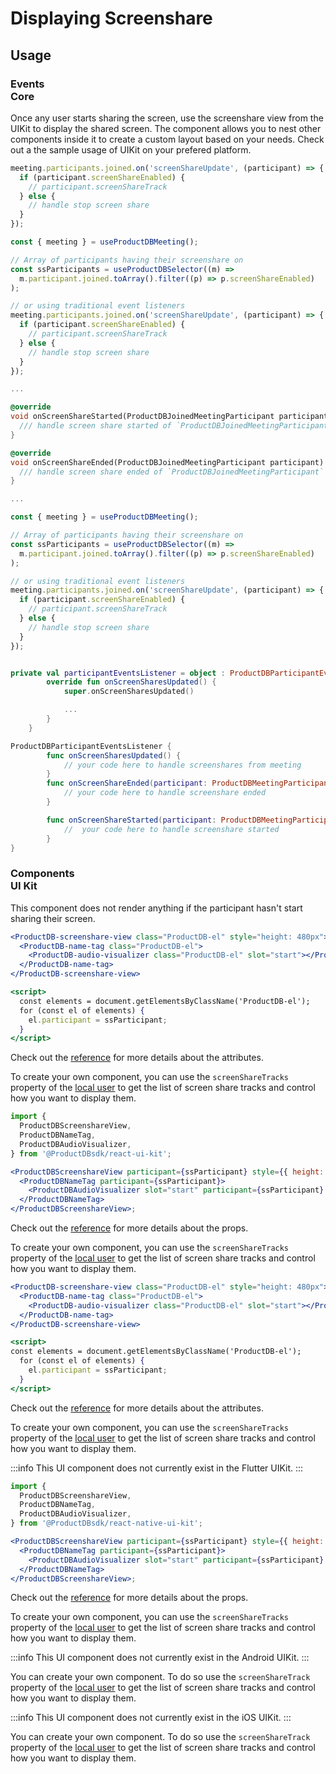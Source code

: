 # Displaying Screenshare

## Usage

### Events <div class="header-tag tag-core">Core</div>

Once any user starts sharing the screen, use the screenshare view from the UIKit to display the shared screen. The component allows you to nest other components inside it to create a custom layout based on your needs. Check out a the sample usage of UIKit on your prefered platform.

<Tabs groupId="framework" defaultValue="react">
<TabItem value="js" label="Javascript">

```jsx
meeting.participants.joined.on('screenShareUpdate', (participant) => {
  if (participant.screenShareEnabled) {
    // participant.screenShareTrack
  } else {
    // handle stop screen share
  }
});
```

</TabItem>
<TabItem value="react" label="React">

```jsx
const { meeting } = useProductDBMeeting();

// Array of participants having their screenshare on
const ssParticipants = useProductDBSelector((m) =>
  m.participant.joined.toArray().filter((p) => p.screenShareEnabled)
);

// or using traditional event listeners
meeting.participants.joined.on('screenShareUpdate', (participant) => {
  if (participant.screenShareEnabled) {
    // participant.screenShareTrack
  } else {
    // handle stop screen share
  }
});
```

</TabItem>
<TabItem value="flutter" label="Flutter">

```dart
...

@override
void onScreenShareStarted(ProductDBJoinedMeetingParticipant participant) {
  /// handle screen share started of `ProductDBJoinedMeetingParticipant` participant
}

@override
void onScreenShareEnded(ProductDBJoinedMeetingParticipant participant) {
  /// handle screen share ended of `ProductDBJoinedMeetingParticipant` participant
}

...
```

</TabItem>
<TabItem value="react-native" label="React Native">

```jsx
const { meeting } = useProductDBMeeting();

// Array of participants having their screenshare on
const ssParticipants = useProductDBSelector((m) =>
  m.participant.joined.toArray().filter((p) => p.screenShareEnabled)
);

// or using traditional event listeners
meeting.participants.joined.on('screenShareUpdate', (participant) => {
  if (participant.screenShareEnabled) {
    // participant.screenShareTrack
  } else {
    // handle stop screen share
  }
});
```

</TabItem>
<TabItem value="android" label="Android (Kotlin)">

```kotlin

private val participantEventsListener = object : ProductDBParticipantEventsListener {
        override fun onScreenSharesUpdated() {
            super.onScreenSharesUpdated()

            ...
        }
    }

```

</TabItem>
<TabItem value="ios" label="iOS (Swift)">

```swift
ProductDBParticipantEventsListener {
        func onScreenSharesUpdated() {
            // your code here to handle screenshares from meeting
        }
        func onScreenShareEnded(participant: ProductDBMeetingParticipant) {
            // your code here to handle screenshare ended
        }

        func onScreenShareStarted(participant: ProductDBMeetingParticipant) {
            //  your code here to handle screenshare started
        }
}
```

</TabItem>
</Tabs>

### Components <div class="header-tag tag-ui">UI Kit</div>

This component does not render anything if the participant hasn't start sharing their screen.

<Tabs groupId="framework">
<TabItem value="web-components" label="Web Components">

```jsx
<ProductDB-screenshare-view class="ProductDB-el" style="height: 480px">
  <ProductDB-name-tag class="ProductDB-el">
    <ProductDB-audio-visualizer class="ProductDB-el" slot="start"></ProductDB-audio-visualizer>
  </ProductDB-name-tag>
</ProductDB-screenshare-view>

<script>
  const elements = document.getElementsByClassName('ProductDB-el');
  for (const el of elements) {
    el.participant = ssParticipant;
  }
</script>
```

Check out the [reference](/ui-kit/components/ProductDB-screenshare-view) for more details about the attributes.

To create your own component, you can use the `screenShareTracks` property of the [local user](/web-core/local-user/introduction) to get the list of screen share tracks and control how you want to display them.

</TabItem>
<TabItem value="react" label="React">

```jsx
import {
  ProductDBScreenshareView,
  ProductDBNameTag,
  ProductDBAudioVisualizer,
} from '@ProductDBsdk/react-ui-kit';

<ProductDBScreenshareView participant={ssParticipant} style={{ height: '480px' }}>
  <ProductDBNameTag participant={ssParticipant}>
    <ProductDBAudioVisualizer slot="start" participant={ssParticipant} />
  </ProductDBNameTag>
</ProductDBScreenshareView>;
```

Check out the [reference](/react-ui-kit/components/ProductDB-screenshare-view) for more details about the props.

To create your own component, you can use the `screenShareTracks` property of the [local user](/react-web-core/local-user/introduction) to get the list of screen share tracks and control how you want to display them.

</TabItem>
<TabItem value="angular" label="Angular">

```jsx
<ProductDB-screenshare-view class="ProductDB-el" style="height: 480px">
  <ProductDB-name-tag class="ProductDB-el">
    <ProductDB-audio-visualizer class="ProductDB-el" slot="start"></ProductDB-audio-visualizer>
  </ProductDB-name-tag>
</ProductDB-screenshare-view>

<script>
const elements = document.getElementsByClassName('ProductDB-el');
  for (const el of elements) {
    el.participant = ssParticipant;
  }
</script>
```

Check out the [reference](/angular-ui-kit/components/ProductDB-screenshare-view) for more details about the attributes.

To create your own component, you can use the `screenShareTracks` property of the [local user](/web-core/local-user/introduction) to get the list of screen share tracks and control how you want to display them.

</TabItem>
<TabItem value="flutter" label="Flutter">

:::info
This UI component does not currently exist in the Flutter UIKit.
:::

</TabItem>
<TabItem value="react-native" label="React Native">

```jsx
import {
  ProductDBScreenshareView,
  ProductDBNameTag,
  ProductDBAudioVisualizer,
} from '@ProductDBsdk/react-native-ui-kit';

<ProductDBScreenshareView participant={ssParticipant} style={{ height: '480px' }}>
  <ProductDBNameTag participant={ssParticipant}>
    <ProductDBAudioVisualizer slot="start" participant={ssParticipant} />
  </ProductDBNameTag>
</ProductDBScreenshareView>;
```

Check out the [reference](/react-native/components/ProductDB-screenshare-view) for more details about the props.

To create your own component, you can use the `screenShareTracks` property of the [local user](/rn-core/local-user/introduction) to get the list of screen share tracks and control how you want to display them.

</TabItem>
<TabItem value="android" label="Android (Kotlin)">

:::info
This UI component does not currently exist in the Android UIKit.
:::

You can create your own component. To do so use the `screenShareTrack` property of the [local user](/android-core/local-user/introduction) to get the list of screen share tracks and control how you want to display them.

</TabItem>
<TabItem value="ios" label="iOS (Swift)">

:::info
This UI component does not currently exist in the iOS UIKit.
:::

You can create your own component. To do so use the `screenShareTrack` property of the [local user](/ios-core/local-user/introduction) to get the list of screen share tracks and control how you want to display them.

</TabItem>
</Tabs>

<head>
  <title>Displaying Screenshare Guide</title>
</head>
